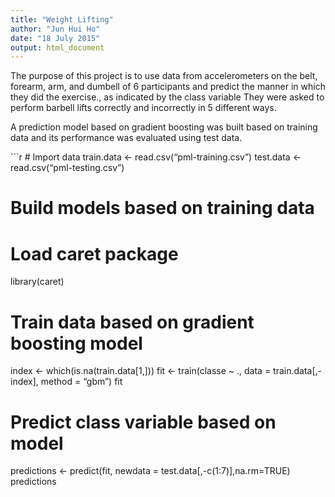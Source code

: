 ```yaml
---
title: "Weight Lifting"
author: "Jun Hui Ho"
date: "18 July 2015"
output: html_document
---
```


The purpose of this project is to use data from accelerometers on the belt, forearm, arm, and dumbell of 6 participants and predict the manner in which they did the exercise., as indicated by the class variable They were asked to perform barbell lifts correctly and incorrectly in 5 different ways.

A prediction model based on gradient boosting was built based on training data and its performance was evaluated using test data.

```r
# Import data
train.data <- read.csv("pml-training.csv")
test.data <- read.csv("pml-testing.csv")

# Build models based on training data
# Load caret package
library(caret)

# Train data based on gradient boosting model
index <- which(is.na(train.data[1,]))
fit <- train(classe ~ ., data = train.data[,-index], method = "gbm")
fit

# Predict class variable based on model
predictions <- predict(fit, newdata = test.data[,-c(1:7)],na.rm=TRUE)
predictions


